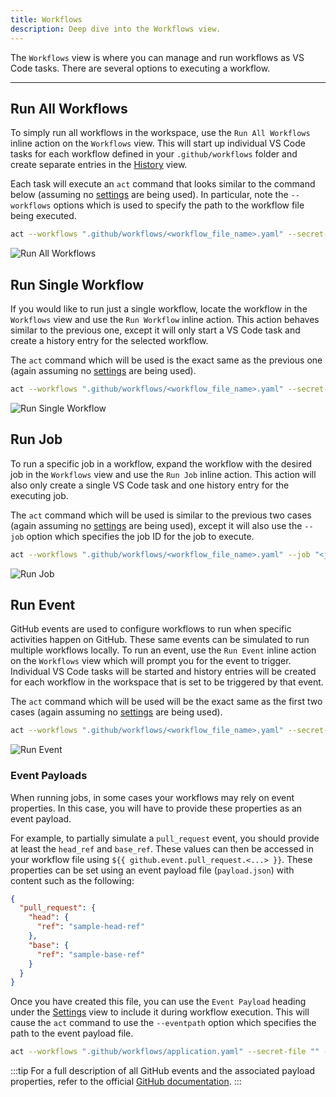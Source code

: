 ```yaml
---
title: Workflows
description: Deep dive into the Workflows view.
---
```



The `Workflows` view is where you can manage and run workflows as VS Code tasks. There are several options to executing a workflow.

<CardGrid>
   <LinkCard title="🗃️ Run All Workflows" href="#run-all-workflows" description="Run all workflows in the workspace."/>
   <LinkCard title="📜 Run Single Workflow" href="#run-single-workflow" description="Run a single workflow in the workspace."/>
   <LinkCard title="🚀 Run Job" href="#run-job" description="Run a specific job in a workflow."/>
   <LinkCard title="⚡ Run Event" href="#run-event" description="Run multiple workflows using a GitHub event."/>
</CardGrid>

---

## Run All Workflows

To simply run all workflows in the workspace, use the `Run All Workflows` inline action on the `Workflows` view. This will start up individual VS Code tasks for each workflow defined in your `.github/workflows` folder and create separate entries in the <a href="/docs/usage/history">History</a> view.

Each task will execute an `act` command that looks similar to the command below (assuming no <a href="/docs/usage/settings">settings</a> are being used). In particular, note the `--workflows` options which is used to specify the path to the workflow file being executed.

```sh
act --workflows ".github/workflows/<workflow_file_name>.yaml" --secret-file "" --var-file "" --input-file "" --eventpath ""
```

![Run All Workflows](../../../assets/run-all-workflows.png)

## Run Single Workflow

If you would like to run just a single workflow, locate the workflow in the `Workflows` view and use the `Run Workflow` inline action. This action behaves similar to the previous one, except it will only start a VS Code task and create a history entry for the selected workflow.

The `act` command which will be used is the exact same as the previous one (again assuming no <a href="/docs/usage/settings">settings</a> are being used).

```sh
act --workflows ".github/workflows/<workflow_file_name>.yaml" --secret-file "" --var-file "" --input-file "" --eventpath ""
```

![Run Single Workflow](../../../assets/run-single-workflow.png)

## Run Job

To run a specific job in a workflow, expand the workflow with the desired job in the `Workflows` view and use the `Run Job` inline action. This action will also only create a single VS Code task and one history entry for the executing job.

The `act` command which will be used is similar to the previous two cases (again assuming no <a href="/docs/usage/settings">settings</a> are being used), except it will also use the `--job` option which specifies the job ID for the job to execute.

```sh
act --workflows ".github/workflows/<workflow_file_name>.yaml" --job "<job_id>" --secret-file "" --var-file "" --input-file "" --eventpath ""
```

![Run Job](../../../assets/run-job.png)

## Run Event

GitHub events are used to configure workflows to run when specific activities happen on GitHub. These same events can be simulated to run multiple workflows locally. To run an event, use the `Run Event` inline action on the `Workflows` view which will prompt you for the event to trigger. Individual VS Code tasks will be started and history entries will be created for each workflow in the workspace that is set to be triggered by that event.

The `act` command which will be used will be the exact same as the first two cases (again assuming no <a href="/docs/usage/settings">settings</a> are being used).

```sh
act --workflows ".github/workflows/<workflow_file_name>.yaml" --secret-file "" --var-file "" --input-file "" --eventpath ""
```

![Run Event](../../../assets/run-event.png)

### Event Payloads

When running jobs, in some cases your workflows may rely on event properties. In this case, you will have to provide these properties as an event payload.

For example, to partially simulate a `pull_request` event, you should provide at least the `head_ref` and `base_ref`. These values can then be accessed in your workflow file using `${{ github.event.pull_request.<...> }}`. These properties can be set using an event payload file (`payload.json`) with content such as the following:

```json
{
  "pull_request": {
    "head": {
      "ref": "sample-head-ref"
    },
    "base": {
      "ref": "sample-base-ref"
    }
  }
}
```

Once you have created this file, you can use the `Event Payload` heading under the <a href="/docs/usage/settings">Settings</a> view to include it during workflow execution. This will cause the `act` command to use the `--eventpath` option which specifies the path to the event payload file.

```sh
act --workflows ".github/workflows/application.yaml" --secret-file "" --var-file "" --input-file "" --eventpath "<event_payload_file_path>"
```

:::tip
For a full description of all GitHub events and the associated payload properties, refer to the official [GitHub documentation](https://docs.github.com/en/actions/writing-workflows/choosing-when-your-workflow-runs/events-that-trigger-workflows).
:::